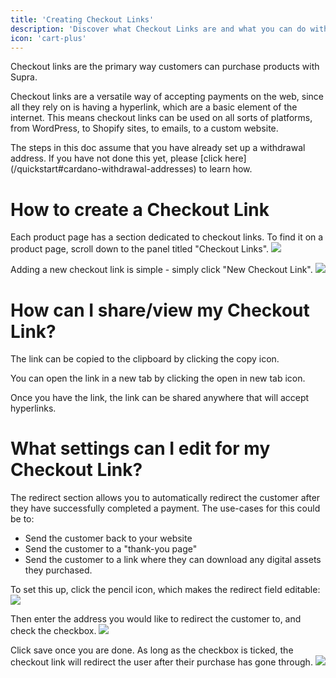 ```yaml
---
title: 'Creating Checkout Links'
description: 'Discover what Checkout Links are and what you can do with them'
icon: 'cart-plus'
---
```


Checkout links are the primary way customers can purchase products with Supra.

Checkout links are a versatile way of accepting payments on the web, since all they rely on is having a hyperlink, which are a basic element of the internet. This means checkout links can be used on all sorts of platforms, from WordPress, to Shopify sites, to emails, to a custom website.

<Note>
  The steps in this doc assume that you have already set up a withdrawal
  address. If you have not done this yet, please [click
  here](/quickstart#cardano-withdrawal-addresses) to learn how.
</Note>

# How to create a Checkout Link

Each product page has a section dedicated to checkout links. To find it on a product page, scroll down to the panel titled "Checkout Links".
![](/checkout_links/images/create_checkout_link_1.png)

Adding a new checkout link is simple - simply click "New Checkout Link".
![](/checkout_links/images/create_checkout_link_2.png)

# How can I share/view my Checkout Link?

The link can be copied to the clipboard by clicking the copy icon.

You can open the link in a new tab by clicking the open in new tab icon.

Once you have the link, the link can be shared anywhere that will accept hyperlinks.

# What settings can I edit for my Checkout Link?

The redirect section allows you to automatically redirect the customer after they have successfully completed a payment. The use-cases for this could be to:

- Send the customer back to your website
- Send the customer to a "thank-you page"
- Send the customer to a link where they can download any digital assets they purchased.

To set this up, click the pencil icon, which makes the redirect field editable:
![](/checkout_links/images/create_checkout_link_3.png)

Then enter the address you would like to redirect the customer to, and check the checkbox.
![](/checkout_links/images/create_checkout_link_4.png)

Click save once you are done. As long as the checkbox is ticked, the checkout link will redirect the user after their purchase has gone through.
![](/checkout_links/images/create_checkout_link_5.png)
